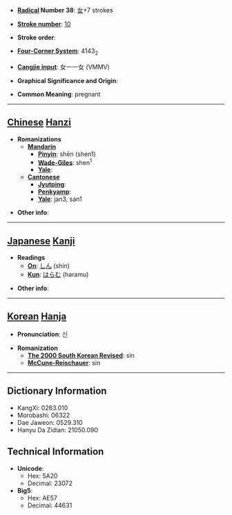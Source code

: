* '''[[Wiktionary:Chinese radical index| Radical]] Number 38''': [[Wiktionary:Chinese radical index 女|女]]+7 strokes

* '''[[Wiktionary:Chinese total strokes index|Stroke number]]''': [[Wiktionary:Chinese total strokes index 10|10]]

* '''Stroke order''': 

* '''[[Wiktionary:Chinese four corner index|Four-Corner System]]''': 4143<sub>2</sub>

* '''[[Wiktionary:Chinese Cangjie index|Cangjie input]]''': 女一一女 (VMMV)

* '''Graphical Significance and Origin''': 

* '''Common Meaning''': pregnant

----

== [[Chinese]] [[Hanzi]] ==

* '''Romanizations'''
** '''[[Mandarin]]'''
*** '''[[Pinyin]]''': shēn (shen1)
*** '''[[Wade-Giles]]''': shen<sup>1</sup>
*** '''[[Yale]]''': 
** '''[[Cantonese]]'''
*** '''[[Jyutping]]''':
*** '''[[Penkyamp]]''': 
*** '''[[Yale]]''': jan3, san1

* '''Other info''': 

----

== [[Japanese]] [[Kanji]] ==

* '''Readings'''
** '''[[On]]''': [[しん]] (shin)
** '''[[Kun]]''': [[はらむ]] (haramu)

* '''Other info''':  

----

== [[Korean]] [[Hanja]] ==

* '''Pronunciation''': 신

* '''Romanization'''
** '''[[The 2000 South Korean Revised Romanization|The 2000 South Korean Revised]]''': sin
** '''[[McCune-Reischauer]]''': sin

----

== Dictionary Information ==

* KangXi: 0263.010
* Morobashi: 06322
* Dae Jaweon: 0529.310
* Hanyu Da Zidian: 21050.090

== Technical Information ==

* '''Unicode''':
** Hex: 5A20
** Decimal: 23072
* '''Big5''':
** Hex: AE57
** Decimal: 44631